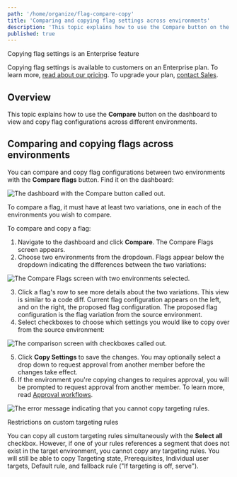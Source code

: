 ```yaml
---
path: '/home/organize/flag-compare-copy'
title: 'Comparing and copying flag settings across environments'
description: 'This topic explains how to use the Compare button on the dashboard to view and copy flag configurations across different environments.'
published: true
---
```


<Callout intent="primary">
<CalloutTitle>Copying flag settings is an Enterprise feature</CalloutTitle>
<CalloutDescription>

Copying flag settings is available to customers on an Enterprise plan. To learn more, [read about our pricing](https://launchdarkly.com/pricing/). To upgrade your plan, [contact Sales](https://launchdarkly.com/contact-sales/).

</CalloutDescription>
</Callout>

## Overview

This topic explains how to use the **Compare** button on the dashboard to view and copy flag configurations across different environments.

## Comparing and copying flags across environments

You can compare and copy flag configurations between two environments with the **Compare flags** button. Find it on the dashboard:

![The dashboard with the Compare button called out.](../../images/flag-compare-callout-old.png)


To compare a flag, it must have at least two variations, one in each of the environments you wish to compare.

To compare and copy a flag:

1. Navigate to the dashboard and click **Compare**. The Compare Flags screen appears.
2. Choose two environments from the dropdown. Flags appear below the dropdown indicating the differences between the two variations:

![The Compare Flags screen with two environments selected.](../../images/flag-comparing-two-environments-old.png)


3. Click a flag's row to see more details about the two variations. This view is similar to a code diff. Current flag configuration appears on the left, and on the right, the proposed flag configuration. The proposed flag configuration is the flag variation from the source environment.
4. Select checkboxes to choose which settings you would like to copy over from the source environment:

![The comparison screen with checkboxes called out.](../../images/flag-copy-options-callout.png)


5. Click **Copy Settings** to save the changes. You may optionally select a drop down to request approval from another member before the changes take effect. 
6. If the environment you're copying changes to requires approval, you will be prompted to request approval from another member. To learn more, read [Approval workflows](https://docs.launchdarkly.com/home/feature-workflows/approvals).

![The error message indicating that you cannot copy targeting rules.](../../images/flag-copy-error.png)

<Callout intent="alert">
<CalloutTitle>Restrictions on custom targeting rules</CalloutTitle>
<CalloutDescription>

You can copy all custom targeting rules simultaneously with the **Select all** checkbox. However, if one of your rules references a segment that does not exist in the target environment, you cannot copy any targeting rules. You will still be able to copy Targeting state, Prerequisites, Individual user targets, Default rule, and fallback rule ("If targeting is off, serve").

</CalloutDescription>
</Callout>
